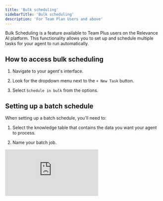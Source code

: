 ```yaml
---
title: 'Bulk scheduling'
sidebarTitle: 'Bulk scheduling'
description: 'For Team Plan Users and above'
---
```


Bulk Scheduling is a feature available to Team Plus users on the Relevance AI platform. This functionality allows you to set up and schedule multiple tasks for your agent to run automatically.

## How to access bulk scheduling

1. Navigate to your agent's interface.

2. Look for the dropdown menu next to the `+ New Task` button.

3. Select `Schedule in bulk` from the options.

## Setting up a batch schedule

When setting up a batch schedule, you'll need to:

1. Select the knowledge table that contains the data you want your agent to process.

2. Name your batch job.

<div
  style={{
    width: '100%',
    position: 'relative',
    paddingTop: '61.46%',
  }}>
  <iframe
    src="https://fast.wistia.com/embed/medias/13kb55siji"
    frameBorder="0"
    style={{
      position: 'absolute',
      top: 0,left: 0, width: '100%', height: '100%',
      borderRadius: '10px',
    }}/>
</div>

## Using the agent message template

The Agent Message template is where you define how your agent should interact with each entry in your knowledge table. This is done using a templating system that allows you to dynamically insert values from your table into the agent's instructions.

**Key points:**

- Double Brace Syntax: to insert values from your table, use double braces around the column name.

- Column Names: you can use any column from your selected knowledge table.

- Example Usage: if you have a column named "company" in your table, you could create a template like this: "Please analyze the performance of company based on the provided data."

## Using the cadence contract

A key feature of bulk scheduling is the cadence contract, which allows you to fine-tune how and when tasks are distributed. This ensures that your automated workflows align perfectly with your team's schedule and work patterns.

**Key components:**

- Timezone: Select your preferred timezone to ensure tasks are scheduled according to your local time, for example: Australia - Sydney.

- Work Days: Specify which days of the week tasks should be scheduled.

- Work Hours: Set the time range during which tasks should be executed. You also have the option to select "All day" for 24/7 task execution.

- Task Distribution: Define the number of tasks to be sent per interval. For example, set a specific number of tasks per day. The actual number of tasks your agent can execute may vary due to factors like conflicting contract conditions and rate limiting.

- Override Mode: This give you the option to run all created tasks in override mode, which can be useful for testing or when you need to maintain specific inputs/outputs across all tasks.

### Best practices for cadence contract

- Align with team availability: Set work days and hours that match your team's actual working schedule to ensure timely handling of task outputs.

- Consider task complexity: Adjust the number of tasks per interval based on the complexity of each task and your team's capacity.

- Start conservative: Begin with a lower number of tasks per interval and gradually increase as you assess your team's capacity and the agent's performance.


**In summary**

Once you've configured the cadence contract, hit `Schedule`.

You can check which bulk schedules you have set up by navigating to the three dots in the top right corner of your agent chat interface and selecting “Bulk schedules”.

